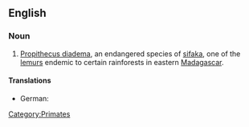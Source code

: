 {{wikipedia}}
==English==
===Noun===
{{en-noun|sg=diademed sifaka}}
# [[Propithecus diadema]], an endangered species of [[sifaka]], one of the [[lemur]]s endemic to certain rainforests in eastern [[Madagascar]].
====Translations====
* German: {{t-|de|Diademsifaka|m}}
[[Category:Primates]]